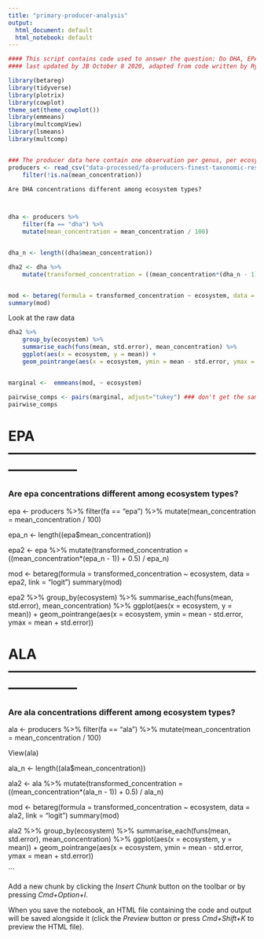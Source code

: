 ```yaml
---
title: "primary-producer-analysis"
output:
  html_document: default
  html_notebook: default
---
```




```r
#### This script contains code used to answer the question: Do DHA, EPA and ALA concentrations in primary producers vary by ecosystem type?
#### last updated by JB October 8 2020, adapted from code written by Ryan Shipley (any mistakes are JB's fault!)

library(betareg)
library(tidyverse)
library(plotrix)
library(cowplot)
theme_set(theme_cowplot())
library(emmeans)
library(multcompView)
library(lsmeans)
library(multcomp)


### The producer data here contain one observation per genus, per ecosystem, which is a genus-level average across studies, treatments etc.
producers <- read_csv("data-processed/fa-producers-finest-taxonomic-resolution-october.csv") %>% 
	filter(!is.na(mean_concentration))
```


```r
Are DHA concentrations different among ecosystem types?



dha <- producers %>%
	filter(fa == "dha") %>% 
	mutate(mean_concentration = mean_concentration / 100)


dha_n <- length((dha$mean_concentration))

dha2 <- dha %>% 
	mutate(transformed_concentration = ((mean_concentration*(dha_n - 1)) + 0.5) / dha_n)


mod <- betareg(formula = transformed_concentration ~ ecosystem, data = dha2, link = "logit")
summary(mod)
```

Look at the raw data
```r
dha2 %>% 
	group_by(ecosystem) %>% 
	summarise_each(funs(mean, std.error), mean_concentration) %>% 
	ggplot(aes(x = ecosystem, y = mean)) +
	geom_pointrange(aes(x = ecosystem, ymin = mean - std.error, ymax = mean + std.error))


marginal <-  emmeans(mod, ~ ecosystem)

pairwise_comps <- pairs(marginal, adjust="tukey") ### don't get the same results as Ryan :( 
pairwise_comps
```

# EPA ---------------------------------------------------------------------



### Are epa concentrations different among ecosystem types?

epa <- producers %>%
	filter(fa == "epa") %>% 
	mutate(mean_concentration = mean_concentration / 100)


epa_n <- length((epa$mean_concentration))

epa2 <- epa %>% 
	mutate(transformed_concentration = ((mean_concentration*(epa_n - 1)) + 0.5) / epa_n)


mod <- betareg(formula = transformed_concentration ~ ecosystem, data = epa2, link = "logit")
summary(mod)


epa2 %>% 
	group_by(ecosystem) %>% 
	summarise_each(funs(mean, std.error), mean_concentration) %>% 
	ggplot(aes(x = ecosystem, y = mean)) +
	geom_pointrange(aes(x = ecosystem, ymin = mean - std.error, ymax = mean + std.error))



# ALA ---------------------------------------------------------------------



### Are ala concentrations different among ecosystem types?

ala <- producers %>%
	filter(fa == "ala") %>% 
	mutate(mean_concentration = mean_concentration / 100)

View(ala)

ala_n <- length((ala$mean_concentration))

ala2 <- ala %>% 
	mutate(transformed_concentration = ((mean_concentration*(ala_n - 1)) + 0.5) / ala_n)


mod <- betareg(formula = transformed_concentration ~ ecosystem, data = ala2, link = "logit")
summary(mod)


ala2 %>% 
	group_by(ecosystem) %>% 
	summarise_each(funs(mean, std.error), mean_concentration) %>% 
	ggplot(aes(x = ecosystem, y = mean)) +
	geom_pointrange(aes(x = ecosystem, ymin = mean - std.error, ymax = mean + std.error))

```

Add a new chunk by clicking the *Insert Chunk* button on the toolbar or by pressing *Cmd+Option+I*.

When you save the notebook, an HTML file containing the code and output will be saved alongside it (click the *Preview* button or press *Cmd+Shift+K* to preview the HTML file).

